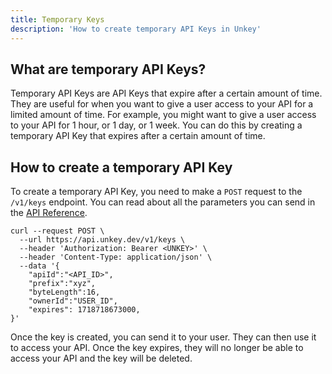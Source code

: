 ```yaml
---
title: Temporary Keys
description: 'How to create temporary API Keys in Unkey'
---
```


## What are temporary API Keys?

Temporary API Keys are API Keys that expire after a certain amount of time. They are useful for when you want to give a user access to your API for a limited amount of time. For example, you might want to give a user access to your API for 1 hour, or 1 day, or 1 week. You can do this by creating a temporary API Key that expires after a certain amount of time.

## How to create a temporary API Key

To create a temporary API Key, you need to make a `POST` request to the `/v1/keys` endpoint. You can read about all the parameters you can send in the [API Reference](/docs/api-reference/create).

```mathml
curl --request POST \
  --url https://api.unkey.dev/v1/keys \
  --header 'Authorization: Bearer <UNKEY>' \
  --header 'Content-Type: application/json' \
  --data '{
	"apiId":"<API_ID>",
	"prefix":"xyz",
	"byteLength":16,
	"ownerId":"USER_ID",
	"expires": 1718718673000,
}'
```

Once the key is created, you can send it to your user. They can then use it to access your API. Once the key expires, they will no longer be able to access your API and the key will be deleted.